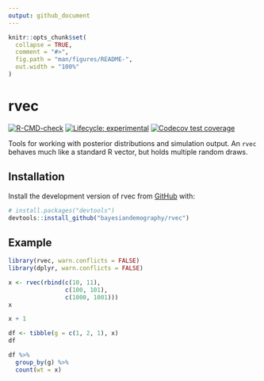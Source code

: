 ```yaml
---
output: github_document
---
```


<!-- README.md is generated from README.Rmd. Please edit that file -->

```r
knitr::opts_chunk$set(
  collapse = TRUE,
  comment = "#>",
  fig.path = "man/figures/README-",
  out.width = "100%"
)
```

# rvec

<!-- badges: start -->
[![R-CMD-check](https://github.com/bayesiandemography/rvec/actions/workflows/R-CMD-check.yaml/badge.svg)](https://github.com/bayesiandemography/rvec/actions/workflows/R-CMD-check.yaml)
[![Lifecycle: experimental](https://img.shields.io/badge/lifecycle-experimental-orange.svg)](https://lifecycle.r-lib.org/articles/stages.html#experimental)
[![Codecov test coverage](https://codecov.io/gh/bayesiandemography/rvec/branch/main/graph/badge.svg)](https://app.codecov.io/gh/bayesiandemography/rvec?branch=main)
<!-- badges: end -->

Tools for working with posterior distributions and simulation output. An `rvec` behaves much like a standard R vector, but holds multiple random draws.


## Installation

Install the development version of rvec from [GitHub](https://github.com/) with:

``` r
# install.packages("devtools")
devtools::install_github("bayesiandemography/rvec")
```

## Example

```r
library(rvec, warn.conflicts = FALSE)
library(dplyr, warn.conflicts = FALSE)

x <- rvec(rbind(c(10, 11),
                c(100, 101),
                c(1000, 1001)))
x
```

```r
x + 1
```

```r
df <- tibble(g = c(1, 2, 1), x)
df
```

```r
df %>%
  group_by(g) %>%
  count(wt = x)
```

